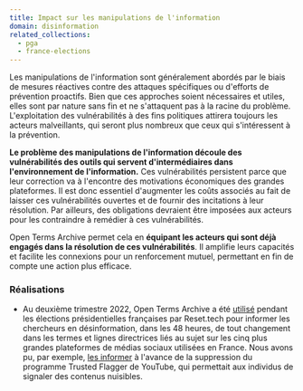 ```yaml
---
title: Impact sur les manipulations de l'information
domain: disinformation
related_collections:
  - pga
  - france-elections
---
```


Les manipulations de l'information sont généralement abordés par le biais de mesures réactives contre des attaques spécifiques ou d'efforts de prévention proactifs. Bien que ces approches soient nécessaires et utiles, elles sont par nature sans fin et ne s'attaquent pas à la racine du problème. L'exploitation des vulnérabilités à des fins politiques attirera toujours les acteurs malveillants, qui seront plus nombreux que ceux qui s'intéressent à la prévention.

**Le problème des manipulations de l'information découle des vulnérabilités des outils qui servent d'intermédiaires dans l'environnement de l'information.** Ces vulnérabilités persistent parce que leur correction va à l'encontre des motivations économiques des grandes plateformes. Il est donc essentiel d'augmenter les coûts associés au fait de laisser ces vulnérabilités ouvertes et de fournir des incitations à leur résolution. Par ailleurs, des obligations devraient être imposées aux acteurs pour les contraindre à remédier à ces vulnérabilités.

Open Terms Archive permet cela en **équipant les acteurs qui sont déjà engagés dans la résolution de ces vulnérabilités**. Il amplifie leurs capacités et facilite les connexions pour un renforcement mutuel, permettant en fin de compte une action plus efficace.

### Réalisations

- Au deuxième trimestre 2022, Open Terms Archive a été [utilisé](https://www.reset.tech/resources/memos-on-platforms-behaviour-during-the-2022-french-elections/) pendant les élections présidentielles françaises par Reset.tech pour informer les chercheurs en désinformation, dans les 48 heures, de tout changement dans les termes et lignes directrices liés au sujet sur les cinq plus grandes plateformes de médias sociaux utilisées en France. Nous avons pu, par exemple, [les informer](https://opentermsarchive.org/case-studies/youtube-closes-its-fast-track-content-flagging-program-to-individuals) à l'avance de la suppression du programme Trusted Flagger de YouTube, qui permettait aux individus de signaler des contenus nuisibles.
